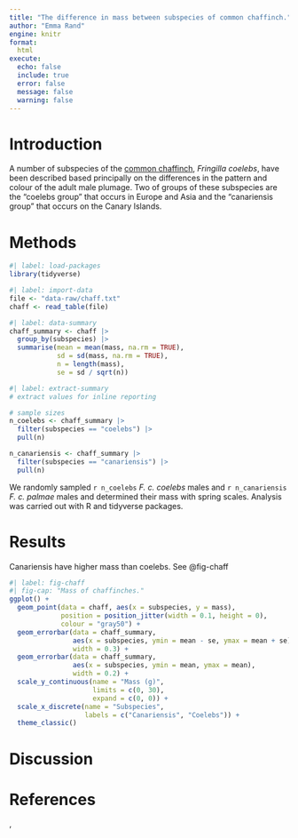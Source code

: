 ```yaml
---
title: "The difference in mass between subspecies of common chaffinch."
author: "Emma Rand"
engine: knitr
format:
  html
execute:
  echo: false
  include: true
  error: false
  message: false
  warning: false
---
```






# Introduction

A number of subspecies of the [common chaffinch]( https://en.wikipedia.org/wiki/Common_chaffinch), 
*Fringilla coelebs*, have been described based principally on 
the differences in the pattern and colour of the adult male plumage. 
Two of groups of these subspecies are the "coelebs group" that occurs 
in Europe and Asia and the "canariensis group" that occurs on
the Canary Islands. 



# Methods
```r
#| label: load-packages
library(tidyverse)
```

```r
#| label: import-data
file <- "data-raw/chaff.txt"
chaff <- read_table(file)
```

```r
#| label: data-summary
chaff_summary <- chaff |> 
  group_by(subspecies) |>  
  summarise(mean = mean(mass, na.rm = TRUE),
            sd = sd(mass, na.rm = TRUE),
            n = length(mass),
            se = sd / sqrt(n))
```


```r
#| label: extract-summary
# extract values for inline reporting

# sample sizes
n_coelebs <- chaff_summary |> 
  filter(subspecies == "coelebs") |> 
  pull(n)

n_canariensis <- chaff_summary |> 
  filter(subspecies == "canariensis") |> 
  pull(n)

```


We randomly sampled `r n_coelebs` *F. c. coelebs* males and
`r n_canariensis` *F. c. palmae* males and determined their mass with
spring scales.  Analysis was carried out with R and tidyverse packages.


# Results

Canariensis have higher mass than coelebs. See @fig-chaff


```r
#| label: fig-chaff
#| fig-cap: "Mass of chaffinches."
ggplot() +
  geom_point(data = chaff, aes(x = subspecies, y = mass),
             position = position_jitter(width = 0.1, height = 0),
             colour = "gray50") +
  geom_errorbar(data = chaff_summary, 
                aes(x = subspecies, ymin = mean - se, ymax = mean + se),
                width = 0.3) +
  geom_errorbar(data = chaff_summary, 
                aes(x = subspecies, ymin = mean, ymax = mean),
                width = 0.2) +
  scale_y_continuous(name = "Mass (g)", 
                     limits = c(0, 30), 
                     expand = c(0, 0)) +
  scale_x_discrete(name = "Subspecies", 
                   labels = c("Canariensis", "Coelebs")) +
  theme_classic()
```




# Discussion


# References

,